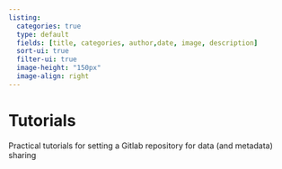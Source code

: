 ```yaml
---
listing:
  categories: true
  type: default
  fields: [title, categories, author,date, image, description]
  sort-ui: true
  filter-ui: true
  image-height: "150px"
  image-align: right
---
```



# Tutorials {.unnumbered}

Practical tutorials for setting a Gitlab repository for data (and metadata) sharing

